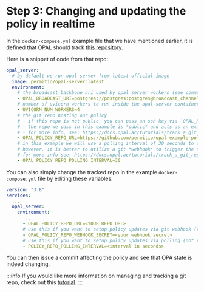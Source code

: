 # Step 3: Changing and updating the policy in realtime

<!-- Due to the fact the example `docker-compose.yml` makes OPAL track [this repository](https://github.com/permitio/opal-example-policy-repo)
which regretfully you can not edit yourself, you can follow along this video to see how a git commit can affect the policy in realtime:

```
TBD: video
``` -->

In the `docker-compose.yml` example file that we have mentioned earlier, it is defined that OPAL should
track [this repository](https://github.com/permitio/opal-example-policy-repo).

Here is a snippet of code from that repo:

```yml {13} showLineNumbers
opal_server:
  # by default we run opal-server from latest official image
  image: permitio/opal-server:latest
  environment:
    # the broadcast backbone uri used by opal server workers (see comments above for: broadcast_channel)
    - OPAL_BROADCAST_URI=postgres://postgres:postgres@broadcast_channel:5432/postgres
    # number of uvicorn workers to run inside the opal-server container
    - UVICORN_NUM_WORKERS=4
    # the git repo hosting our policy
    # - if this repo is not public, you can pass an ssh key via `OPAL_POLICY_REPO_SSH_KEY`)
    # - the repo we pass in this example is *public* and acts as an example repo with dummy rego policy
    # - for more info, see: https://docs.opal.ac/tutorials/track_a_git_repo
    - OPAL_POLICY_REPO_URL=https://github.com/permitio/opal-example-policy-repo
    # in this example we will use a polling interval of 30 seconds to check for new policy updates (git commits affecting the rego policy).
    # however, it is better to utilize a git *webhook* to trigger the server to check for changes only when the repo has new commits.
    # for more info see: https://docs.opal.ac/tutorials/track_a_git_repo
    - OPAL_POLICY_REPO_POLLING_INTERVAL=30
```

You can also simply change the tracked repo in the example `docker-compose.yml` file by editing these variables:

```yml {7,9,11} showLineNumbers
version: "3.8"
services:
  ...
  opal_server:
    environment:
      ...
      - OPAL_POLICY_REPO_URL=<YOUR REPO URL>
      # use this if you want to setup policy updates via git webhook (recommended)
      - OPAL_POLICY_REPO_WEBHOOK_SECRET=<your webhook secret>
      # use this if you want to setup policy updates via polling (not recommended)
      - POLICY_REPO_POLLING_INTERVAL=<interval in seconds>
```

You can then issue a commit affecting the policy and see that OPA state is indeed changing.

:::info
If you would like more information on managing and tracking a git repo, check out this [tutorial](/tutorials/track_a_git_repo).
:::
